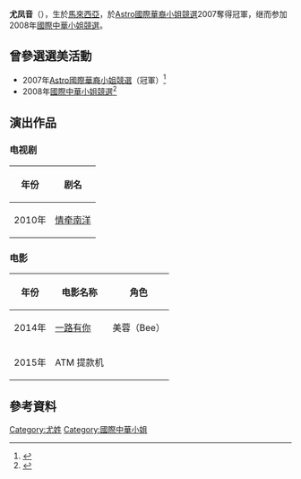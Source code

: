 {{藝人
| 姓名 = 尤凤音
| 類型 = 女艺人
| 圖片 =
| 圖片尺寸 =
| 圖片簡介 =
| 英文名 = Joanne Yew Hong Im
| 綽號 =
| 國籍 = {{MAS}}
| 民族 =
| 籍貫 =
| 出生日期 =
| 出生地點 =
| 逝世日期 =
| 逝世地點 =
| 母校 = 吉隆坡循人中学
| 職業 =
| 語言 = [[華語|華語]]、[[粤语|粤语]]、[[英語|英語]]、[[馬來語|馬來語]]、[[福建语|福建语]]、[[韩语|韩语]]
| 教育程度 = 
| 宗教信仰 =
| 配偶 =
| 出身地 =
| 活躍年代 = 2007年至今
| 經紀公司 =
| 網站 =
| awards = 2007年[[Astro國際華裔小姐競選|Astro國際華裔小姐競選]]冠軍
}}

'''尤凤音'''（{{lang-en|Joanne Yew Hong Im}}），生於[[馬來西亞|馬來西亞]]，於[[Astro國際華裔小姐競選|Astro國際華裔小姐競選]]2007奪得冠軍，继而参加2008年[[國際中華小姐競選|國際中華小姐競選]]。

== 曾參選選美活動 ==
* 2007年[[Astro國際華裔小姐競選|Astro國際華裔小姐競選]]（冠軍）<ref>{{cite news|author=|title=ASTRO國際華裔小姐競選 尤鳳音大熱勝出|url=http://news.sinchew.com.my/node/27101?tid=1|accessdate=2014-02-12|newspaper=星洲日报|date=2007-10-27|archive-url=https://web.archive.org/web/20140221230618/http://news.sinchew.com.my/node/27101?tid=1|archive-date=2014-02-21|dead-url=yes}}</ref> 
* 2008年[[國際中華小姐競選|國際中華小姐競選]]<ref>{{cite news|author=|title=國際華裔美后尤鳳音‧赴佛山角逐中華小姐|url=http://www.guangming.com.my/node/19262|accessdate=2014-02-12|newspaper=光明日报|date=2007-12-28|deadurl=yes|archiveurl=https://web.archive.org/web/20150924024629/http://www.guangming.com.my/node/19262|archivedate=2015-09-24}}</ref> 

== 演出作品 ==
=== 电视剧 ===
{| class="wikitable"
|-
! 年份 !! 剧名 
|-
| 2010年 || [[情牵南洋|情牵南洋]]
|}

=== 电影 ===
{| class="wikitable"
|-
! 年份 !! 电影名称 !! 角色
|-
|2014年|| [[一路有你_(马来西亚电影)|一路有你]] || 美蓉（Bee）
|-
|2015年|| ATM 提款机 || 
|}

==參考資料==
{{REFLIST}}
{{各地華裔小姐|[[林秀婷|林秀婷]]|馬來西亞|冠|2007|[[谭嘉丽|谭嘉丽]]}}

[[Category:尤姓|Category:尤姓]]
[[Category:國際中華小姐|Category:國際中華小姐]]